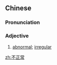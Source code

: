==Chinese==
{{zh-forms|type=12}}

===Pronunciation===
{{zh-pron
|m=不zhèngcháng
|c=bat1 zing3 soeng4
|cat=a
}}

===Adjective===
{{zh-adj}}

# [[abnormal]]; [[irregular]]

[[zh:不正常]]